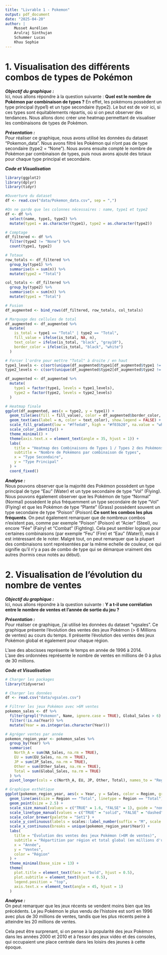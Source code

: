 ```yaml
---
title: "Livrable 1 - Pokemon"
output: pdf_document
date: "2025-04-20"
author: |
    Musset Aurélien  
    Arulraj Sinthujan  
    Schummer Lucas  
    Khuu Sophie
---
```



# 1. Visualisation des différents combos de types de Pokémon 

***Objectif du graphique :***  
Ici, nous allons répondre à la question suivante : **Quel est le nombre de Pokémon par combinaison de types ?**
En effet, les pokémons possèdent un type principal (type1) et un type secondaire (type2). Le but est de voir ici, si ces types sont équitablements répartis, où si on peut observer des tendances.
Nous allons donc créer une heatmap permettant de visualiser les combinaisons de types de Pokémon.

***Présentation :***  
Pour réaliser ce graphique, nous avons utilisé les données du dataset "Pokemon_data".
Nous avons filtré les Pokémon qui n'ont pas de type secondaire (type2 = "None").
Nous avons ensuite compté le nombre de Pokémon par combinaison de types, puis nous avons ajouté des totaux pour chaque type principal et secondaire.

***Code et Visualisation***  
```r
library(ggplot2)
library(dplyr)
library(tidyr)

#Ouverture du dataset
df <- read.csv("data/Pokemon_data.csv", sep = ",")

#On ne garde que les colonnes nécessaires : name, type1 et type2
df <- df %>%
  select(name, type1, type2) %>%
  mutate(type1 = as.character(type1), type2 = as.character(type2))

# Comptage
df_filtered <- df %>%
  filter(type2 != "None") %>%
  count(type1, type2)

# Totaux
row_totals <- df_filtered %>%
  group_by(type1) %>%
  summarise(n = sum(n)) %>%
  mutate(type2 = "Total")

col_totals <- df_filtered %>%
  group_by(type2) %>%
  summarise(n = sum(n)) %>%
  mutate(type1 = "Total")

# Fusion
df_augmented <- bind_rows(df_filtered, row_totals, col_totals)

# Marquage des cellules de total
df_augmented <- df_augmented %>%
  mutate(
    is_total = type1 == "Total" | type2 == "Total",
    fill_value = ifelse(is_total, NA, n),
    text_color = ifelse(is_total, "black", "gray10"),
    border_color = ifelse(is_total, "black", "white")
  )

# Forcer l'ordre pour mettre "Total" à droite / en haut
type1_levels <- c(sort(unique(df_augmented$type1[df_augmented$type1 != "Total"])), "Total")
type2_levels <- c(sort(unique(df_augmented$type2[df_augmented$type2 != "Total"])), "Total")

df_augmented <- df_augmented %>%
  mutate(
    type1 = factor(type1, levels = type1_levels),
    type2 = factor(type2, levels = type2_levels)
  )

# Heatmap finale
ggplot(df_augmented, aes(x = type2, y = type1)) +
  geom_tile(aes(fill = fill_value), color = df_augmented$border_color, size = 1) +
  geom_text(aes(label = n, color = text_color), show.legend = FALSE) +
  scale_fill_gradient(low = "#ffeda0", high = "#f03b20", na.value = "white") +
  scale_color_identity() +
  theme_minimal() +
  theme(axis.text.x = element_text(angle = 35, hjust = 1)) +
  labs(
    title = "Heatmap des Combinaisons de Types 1 / Types 2 des Pokémons avec un Type Secondaire",
    subtitle = "Nombre de Pokémons par combinaison de types",
    x = "Type Secondaire",
    y = "Type Principal"
  ) +
  coord_fixed()
```

***Analyse :***  
Nous pouvons observer que la majorité des Pokémon possèdent un type principal de type "Eau" (Water) et un type secondaire de type "Vol" (Flying).
Nous pouvons également observer que les Pokémon de type "Normal" (Normal) possèdent le plus fréquemment un type secondaire de type "Vol" (Flying) et que les Pokémon de type "Plante" (Grass) possèdent souvent un type secondaire de type "Poison" (Poison).**Ce sont les combos les plus fréquents**.
On peut également remarquer que de nombreux combos n'existent pas, comme par exemple "Poison" (Poison) et "Acier" (Steel), ou encore "Fée" (Fairy) et "Combat" (Fighting). Cela peut sembler logique pour certaines combinaisons (par exemple "Feu" (Fire) et "Eau" (Water)), mais il est intéressant de le noter.
Malgré tout, on peut remarquer que la plupart des combinaisons sont représentées par la même echelle de couleur, ce qui signifie qu'il n'y a pas de combo de type qui se démarque vraiment des autres (hormis ceux notés au début).  


# 2. Visualisation de l'évolution du nombre de ventes 

***Objectif du graphique :***  
Ici, nous allons répondre à la question suivante : **Y a t-il une corrélation entre le nombre de ventes et l'année de sortie du jeu ?**

***Présentation :***  
Pour réaliser ce graphique, j'ai utilisé les données du dataset "vgsales".
Ce graphique présente l'évolution des ventes des jeux Pokémon (> 6 Millions de ventes) au cours du temps.
Il présente l'évolution des ventes des jeux Pokémon global et également pour chaque région.

L'axe des abscisses représente le temps en année de 1996 à 2014.  
L'axe des ordonnées représente le nombre de ventes en millions de 0 à plus de 30 millions.

***Code et Visualisation***  
```r
# Charger les packages
library(tidyverse)

# Charger les données
df <- read.csv("data/vgsales.csv")

# Filtrer les jeux Pokémon avec >6M ventes
pokemon_sales <- df %>%
  filter(grepl("Pokemon", Name, ignore.case = TRUE), Global_Sales > 6) %>%
  filter(!is.na(Year)) %>%
  mutate(Year = as.integer(as.character(Year)))

# Agréger ventes par année
pokemon_region_year <- pokemon_sales %>%
  group_by(Year) %>%
  summarise(
    North_A = sum(NA_Sales, na.rm = TRUE),
    EU = sum(EU_Sales, na.rm = TRUE),
    JP = sum(JP_Sales, na.rm = TRUE),
    Other = sum(Other_Sales, na.rm = TRUE),
    Total = sum(Global_Sales, na.rm = TRUE)
  ) %>%
  pivot_longer(cols = c(North_A, EU, JP, Other, Total), names_to = "Region", values_to = "Sales")

# Graphique esthétique
ggplot(pokemon_region_year, aes(x = Year, y = Sales, color = Region, group = Region)) +
  geom_line(aes(size = Region == "Total", linetype = Region == "Total")) +
  geom_point(size = 2.5) +
  scale_size_manual(values = c("TRUE" = 1.6, "FALSE" = 1), guide = "none") +
  scale_linetype_manual(values = c("TRUE" = "solid", "FALSE" = "dashed"), guide = "none") +
  scale_color_brewer(palette = "Set1") +
  scale_y_continuous(labels = scales::label_number(suffix = "M", scale = 1)) +
  scale_x_continuous(breaks = unique(pokemon_region_year$Year)) +
  labs(
    title = "Évolution des ventes des jeux Pokémon (>6M de ventes)",
    subtitle = "Répartition par région et total global (en millions d'unités)",
    x = "Année",
    y = "Ventes",
    color = "Région"
  ) +
  theme_minimal(base_size = 13) +
  theme(
    plot.title = element_text(face = "bold", hjust = 0.5),
    plot.subtitle = element_text(hjust = 0.5),
    legend.position = "top",
    axis.text.x = element_text(angle = 45, hjust = 1)
  )

```

***Analyse :***  
On peut remarquer que les jeux récents se vendent moins bien que les précédents. Le jeu Pokémon le plus vendu de l'histoire est sorti en 1996 avec plus de 30 millions de ventes, tandis que les plus récents peine à atteindre les 20 millions de ventes. 

Cela peut être surprenant, si on pense à la popularité des jeux Pokémon dans les années 2000 et 2010 et à l'essor des jeux vidéo et des consoles, qui occupaient une place centrale dans les loisirs des jeunes à cette époque.
